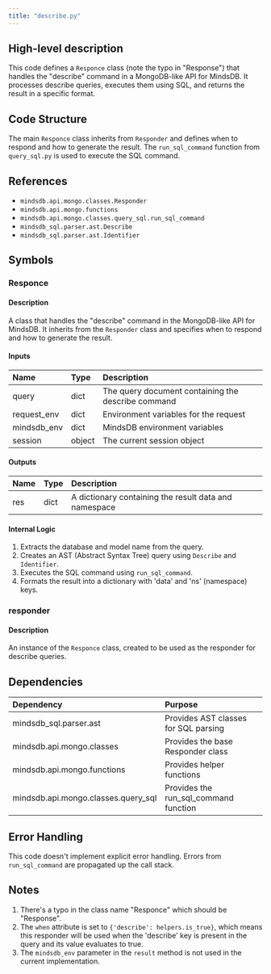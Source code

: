 ```yaml
---
title: "describe.py"
---
```


## High-level description
This code defines a `Responce` class (note the typo in "Response") that handles the "describe" command in a MongoDB-like API for MindsDB. It processes describe queries, executes them using SQL, and returns the result in a specific format.

## Code Structure
The main `Responce` class inherits from `Responder` and defines when to respond and how to generate the result. The `run_sql_command` function from `query_sql.py` is used to execute the SQL command.

## References
- `mindsdb.api.mongo.classes.Responder`
- `mindsdb.api.mongo.functions`
- `mindsdb.api.mongo.classes.query_sql.run_sql_command`
- `mindsdb_sql.parser.ast.Describe`
- `mindsdb_sql.parser.ast.Identifier`

## Symbols

### Responce
#### Description
A class that handles the "describe" command in the MongoDB-like API for MindsDB. It inherits from the `Responder` class and specifies when to respond and how to generate the result.

#### Inputs
| Name | Type | Description |
|:-----|:-----|:------------|
| query | dict | The query document containing the describe command |
| request_env | dict | Environment variables for the request |
| mindsdb_env | dict | MindsDB environment variables |
| session | object | The current session object |

#### Outputs
| Name | Type | Description |
|:-----|:-----|:------------|
| res | dict | A dictionary containing the result data and namespace |

#### Internal Logic
1. Extracts the database and model name from the query.
2. Creates an AST (Abstract Syntax Tree) query using `Describe` and `Identifier`.
3. Executes the SQL command using `run_sql_command`.
4. Formats the result into a dictionary with 'data' and 'ns' (namespace) keys.

### responder
#### Description
An instance of the `Responce` class, created to be used as the responder for describe queries.

## Dependencies
| Dependency | Purpose |
|:-----------|:--------|
| mindsdb_sql.parser.ast | Provides AST classes for SQL parsing |
| mindsdb.api.mongo.classes | Provides the base Responder class |
| mindsdb.api.mongo.functions | Provides helper functions |
| mindsdb.api.mongo.classes.query_sql | Provides the run_sql_command function |

## Error Handling
This code doesn't implement explicit error handling. Errors from `run_sql_command` are propagated up the call stack.

## Notes
1. There's a typo in the class name "Responce" which should be "Response".
2. The `when` attribute is set to `{'describe': helpers.is_true}`, which means this responder will be used when the 'describe' key is present in the query and its value evaluates to true.
3. The `mindsdb_env` parameter in the `result` method is not used in the current implementation.